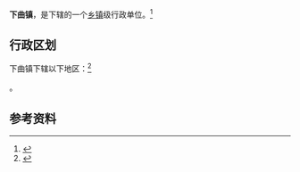 {{中国乡级行政区|14/11/21/105/000}}

'''下曲镇'''，是{{PRC admin/fullname|14/11/21/105/000|3}}下辖的一个[[乡镇|乡镇]]级行政单位。<ref>{{PRC admin/ref sgc|{{PRC admin/parent|14/11/21/105/000}}}}</ref>

== 行政区划 ==

下曲镇下辖以下地区：<ref>{{PRC admin/ref sgc|14/11/21/105/000}}</ref>

{{PRC admin/children|14/11/21/105/000}}。

== 参考资料 ==

{{reflist}}

{{行政区划小作品}}
{{PRC admin/navcat|14/11/21/105/000}}